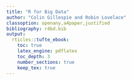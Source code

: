```yaml
---
title: "R for Big Data"
author: "Colin Gillespie and Robin Lovelace"
classoption: openany,a4paper,justified
bibliography: r4bd.bib
output:
  rticles::tufte_ebook:
    toc: true
    latex_engine: pdflatex
    toc_depth: 3
    number_sections: true
    keep_tex: true
---
```

